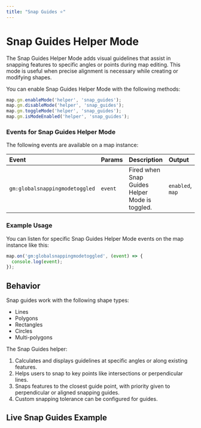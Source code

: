 ```yaml
---
title: "Snap Guides ⭐"
---
```


# Snap Guides Helper Mode

The Snap Guides Helper Mode adds visual guidelines that assist in snapping features to specific angles or points during map editing. This mode is useful when precise alignment is necessary while creating or modifying shapes.

You can enable Snap Guides Helper Mode with the following methods:

```js
map.gm.enableMode('helper', 'snap_guides');
map.gm.disableMode('helper', 'snap_guides');
map.gm.toggleMode('helper', 'snap_guides');
map.gm.isModeEnabled('helper', 'snap_guides');
```

### Events for Snap Guides Helper Mode

The following events are available on a map instance:

| Event                          | Params  | Description                            | Output                        |
|:-------------------------------| :-------| :------------------------------------- | :-----------------------------|
| `gm:globalsnappingmodetoggled` | `event` | Fired when Snap Guides Helper Mode is toggled. | `enabled`, `map`      |

### Example Usage

You can listen for specific Snap Guides Helper Mode events on the map instance like this:

```js
map.on('gm:globalsnappingmodetoggled', (event) => {
  console.log(event);
});
```

## Behavior

Snap guides work with the following shape types:
- Lines
- Polygons
- Rectangles
- Circles
- Multi-polygons

The Snap Guides helper:
1. Calculates and displays guidelines at specific angles or along existing features.
2. Helps users to snap to key points like intersections or perpendicular lines.
3. Snaps features to the closest guide point, with priority given to perpendicular or aligned snapping guides.
4. Custom snapping tolerance can be configured for guides.


## Live Snap Guides Example

<BrowserOnlyGmMap
  gmOptions={helperSnapGuidesOptions}
  features={features} />
